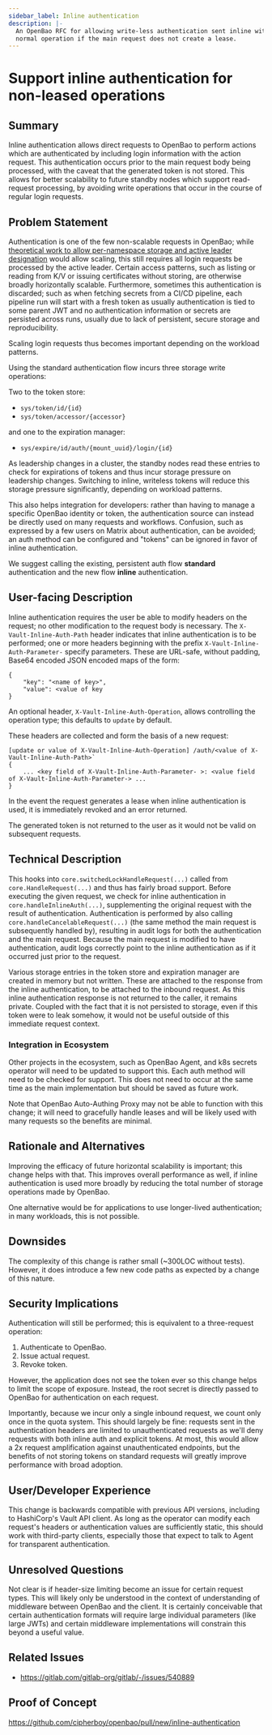 ```yaml
---
sidebar_label: Inline authentication
description: |-
  An OpenBao RFC for allowing write-less authentication sent inline with a
  normal operation if the main request does not create a lease.
---
```


# Support inline authentication for non-leased operations

## Summary

Inline authentication allows direct requests to OpenBao to perform actions
which are authenticated by including login information with the action
request. This authentication occurs prior to the main request body being
processed, with the caveat that the generated token is not stored. This allows
for better scalability to future standby nodes which support read-request
processing, by avoiding write operations that occur in the course of regular
login requests.

## Problem Statement

Authentication is one of the few non-scalable requests in OpenBao; while
[theoretical work to allow per-namespace storage and active leader
designation](https://openbao.org/blog/vision-for-namespaces/) would allow
scaling, this still requires all login requests be processed by the active
leader. Certain access patterns, such as listing or reading from K/V or
issuing certificates without storing, are otherwise broadly horizontally
scalable. Furthermore, sometimes this authentication is discarded; such as
when fetching secrets from a CI/CD pipeline, each pipeline run will start
with a fresh token as usually authentication is tied to some parent JWT and
no authentication information or secrets are persisted across runs, usually
due to lack of persistent, secure storage and reproducibility.

Scaling login requests thus becomes important depending on the workload
patterns.

Using the standard authentication flow incurs three storage write operations:

Two to the token store:

- `sys/token/id/{id}`
- `sys/token/accessor/{accessor}`

and one to the expiration manager:

- `sys/expire/id/auth/{mount_uuid}/login/{id}`

As leadership changes in a cluster, the standby nodes read these entries
to check for expirations of tokens and thus incur storage pressure on
leadership changes. Switching to inline, writeless tokens will reduce this
storage pressure significantly, depending on workload patterns.

This also helps integration for developers: rather than having to manage a
specific OpenBao identity or token, the authentication source can instead
be directly used on many requests and workflows. Confusion, such as expressed
by a few users on Matrix about authentication, can be avoided; an auth method
can be configured and "tokens" can be ignored in favor of inline
authentication.

We suggest calling the existing, persistent auth flow **standard**
authentication and the new flow **inline** authentication.

## User-facing Description

Inline authentication requires the user be able to modify headers on the
request; no other modification to the request body is necessary. The
`X-Vault-Inline-Auth-Path` header indicates that inline authentication is
to be performed; one or more headers beginning with the prefix
`X-Vault-Inline-Auth-Parameter-` specify parameters. These are URL-safe,
without padding, Base64 encoded JSON encoded maps of the form:

```
{
    "key": "<name of key>",
    "value": <value of key
}
```

An optional header, `X-Vault-Inline-Auth-Operation`, allows controlling
the operation type; this defaults to `update` by default.

These headers are collected and form the basis of a new request:

```
[update or value of X-Vault-Inline-Auth-Operation] /auth/<value of X-Vault-Inline-Auth-Path>`
{
    ... <key field of X-Vault-Inline-Auth-Parameter- >: <value field of X-Vault-Inline-Auth-Parameter-> ...
}
```

In the event the request generates a lease when inline authentication is used,
it is immediately revoked and an error returned.

The generated token is not returned to the user as it would not be valid on
subsequent requests.

## Technical Description

This hooks into `core.switchedLockHandleRequest(...)` called from
`core.HandleRequest(...)` and thus has fairly broad support. Before executing
the given request, we check for inline authentication in
`core.handleInlineAuth(...)`, supplementing the original request with the
result of authentication. Authentication is performed by also calling
`core.handleCancelableRequest(...)` (the same method the main request is
subsequently handled by), resulting in audit logs for both the authentication
and the main request. Because the main request is modified to have
authentication, audit logs correctly point to the inline authentication as if
it occurred just prior to the request.

Various storage entries in the token store and expiration manager are created
in memory but not written. These are attached to the response from the inline
authentication, to be attached to the inbound request. As this inline
authentication response is not returned to the caller, it remains private.
Coupled with the fact that it is not persisted to storage, even if this token
were to leak somehow, it would not be useful outside of this immediate request
context.

### Integration in Ecosystem

Other projects in the ecosystem, such as OpenBao Agent, and k8s secrets operator
will need to be updated to support this. Each auth method will need to be
checked for support. This does not need to occur at the same time as the main
implementation but should be saved as future work.

Note that OpenBao Auto-Authing Proxy may not be able to function with this
change; it will need to gracefully handle leases and will be likely used with
many requests so the benefits are minimal.

## Rationale and Alternatives

Improving the efficacy of future horizontal scalability is important; this
change helps with that. This improves overall performance as well, if inline
authentication is used more broadly by reducing the total number of storage
operations made by OpenBao.

One alternative would be for applications to use longer-lived authentication;
in many workloads, this is not possible.

## Downsides

The complexity of this change is rather small (~300LOC without tests).
However, it does introduce a few new code paths as expected by a change of
this nature.

## Security Implications

Authentication will still be performed; this is equivalent to a three-request
operation:

 1. Authenticate to OpenBao.
 2. Issue actual request.
 3. Revoke token.

However, the application does not see the token ever so this change helps to
limit the scope of exposure. Instead, the root secret is directly passed to
OpenBao for authentication on each request.

Importantly, because we incur only a single inbound request, we count only
once in the quota system. This should largely be fine: requests sent in the
authentication headers are limited to unauthenticated requests as we'll deny
requests with both inline auth and explicit tokens. At most, this would allow
a 2x request amplification against unauthenticated endpoints, but the benefits
of not storing tokens on standard requests will greatly improve performance
with broad adoption.

## User/Developer Experience

This change is backwards compatible with previous API versions, including to
HashiCorp's Vault API client. As long as the operator can modify each
request's headers or authentication values are sufficiently static, this
should work with third-party clients, especially those that expect to talk
to Agent for transparent authentication.

## Unresolved Questions

Not clear is if header-size limiting become an issue for certain request
types. This will likely only be understood in the context of understanding
of middleware between OpenBao and the client. It is certainly conceivable that
certain authentication formats will require large individual parameters (like
large JWTs) and certain middleware implementations will constrain this beyond
a useful value.

## Related Issues

- https://gitlab.com/gitlab-org/gitlab/-/issues/540889

## Proof of Concept

https://github.com/cipherboy/openbao/pull/new/inline-authentication

